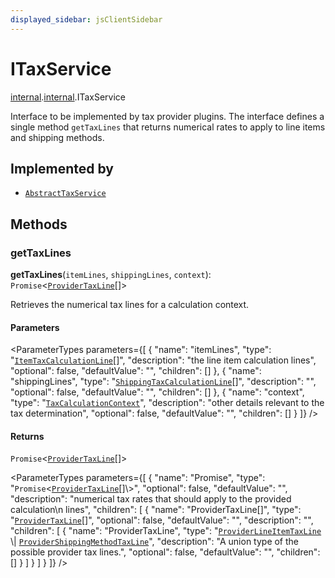 ```yaml
---
displayed_sidebar: jsClientSidebar
---
```



# ITaxService

[internal](../../admin_discounts/modules/admin_discounts.internal.mdx).[internal](../modules/admin_discounts.internal.internal.mdx).ITaxService

Interface to be implemented by tax provider plugins. The interface defines a
single method `getTaxLines` that returns numerical rates to apply to line
items and shipping methods.

## Implemented by

- [`AbstractTaxService`](../classes/admin_discounts.internal.internal.AbstractTaxService.mdx)

## Methods

### getTaxLines

**getTaxLines**(`itemLines`, `shippingLines`, `context`): `Promise`<[`ProviderTaxLine`](../../admin_discounts/modules/admin_discounts.internal.mdx#providertaxline)[]\>

Retrieves the numerical tax lines for a calculation context.

#### Parameters

<ParameterTypes parameters={[
  {
    "name": "itemLines",
    "type": "[`ItemTaxCalculationLine`](../modules/admin_discounts.internal.internal.mdx#itemtaxcalculationline)[]",
    "description": "the line item calculation lines",
    "optional": false,
    "defaultValue": "",
    "children": []
  },
  {
    "name": "shippingLines",
    "type": "[`ShippingTaxCalculationLine`](../modules/admin_discounts.internal.internal.mdx#shippingtaxcalculationline)[]",
    "description": "",
    "optional": false,
    "defaultValue": "",
    "children": []
  },
  {
    "name": "context",
    "type": "[`TaxCalculationContext`](../modules/admin_discounts.internal.internal.mdx#taxcalculationcontext)",
    "description": "other details relevant to the tax determination",
    "optional": false,
    "defaultValue": "",
    "children": []
  }
]} />

#### Returns

`Promise`<[`ProviderTaxLine`](../../admin_discounts/modules/admin_discounts.internal.mdx#providertaxline)[]\>

<ParameterTypes parameters={[
  {
    "name": "Promise",
    "type": "`Promise`<[`ProviderTaxLine`](../../admin_discounts/modules/admin_discounts.internal.mdx#providertaxline)[]\\>",
    "optional": false,
    "defaultValue": "",
    "description": "numerical tax rates that should apply to the provided calculation\n  lines",
    "children": [
      {
        "name": "ProviderTaxLine[]",
        "type": "[`ProviderTaxLine`](../../admin_discounts/modules/admin_discounts.internal.mdx#providertaxline)[]",
        "optional": false,
        "defaultValue": "",
        "description": "",
        "children": [
          {
            "name": "ProviderTaxLine",
            "type": "[`ProviderLineItemTaxLine`](../../admin_discounts/modules/admin_discounts.internal.mdx#providerlineitemtaxline) \\| [`ProviderShippingMethodTaxLine`](../../admin_discounts/modules/admin_discounts.internal.mdx#providershippingmethodtaxline)",
            "description": "A union type of the possible provider tax lines.",
            "optional": false,
            "defaultValue": "",
            "children": []
          }
        ]
      }
    ]
  }
]} />
